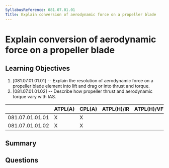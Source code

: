 ```yaml
---
SyllabusReference: 081.07.01.01
Title: Explain conversion of aerodynamic force on a propeller blade
---
```


# Explain conversion of aerodynamic force on a propeller blade

## Learning Objectives

1. [081.07.01.01.01] -- Explain the resolution of aerodynamic force on a
   propeller blade element into lift and drag or into thrust and torque.
2. [081.07.01.01.02] -- Describe how propeller thrust and aerodynamic torque
   vary with IAS.

|                 | ATPL(A) | CPL(A) | ATPL(H)/IR | ATPL(H)/VFR | CPL(H) | IR  | CBIR(A) |
| --------------- | ------- | ------ | ---------- | ----------- | ------ | --- | ------- |
| 081.07.01.01.01 | X       | X      |            |             |        |     |         |
| 081.07.01.01.02 | X       | X      |            |             |        |     |         |

## Summary

## Questions
